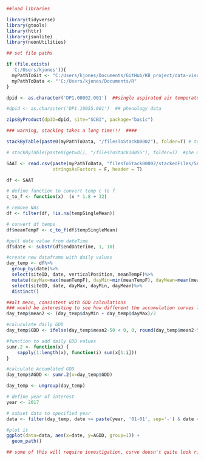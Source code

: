

```r

##load libraries

library(tidyverse)
library(gtools)
library(httr)
library(jsonlite)
library(neonUtilities)

## set file paths

if (file.exists(
  'C:/Users/kjones')){
  myPathToGit <- "C:/Users/kjones/Documents/GitHub/KB_project/data-visualization"
  myPathToData <- "'C:/Users/kjones/Documents/R"
}


```



```r

dpid <- as.character('DP1.00002.001')  ##single aspirated air temperature

#dpid <- as.character('DP1.10055.001')  ## phenology data

zipsByProduct(dpID=dpid, site="SCBI", package="basic")

### warning, stacking takes a long time!!!  ####

stackByTable(paste0(myPathToData, "/filesToStack00002"), folder=T) # temp data

# stackByTable(paste0(getwd(), "/filesToStack10055"), folder=T)  #phe data

```


```r

SAAT <- read.csv(paste(myPathToData, "filesToStack00002/stackedFiles/SAAT_30min.csv", sep="/"), 
                 stringsAsFactors = F, header = T)

df <- SAAT


```


```r

# define function to convert temp c to f 
c_to_f <- function(x)  (x * 1.8 + 32)

# remove NAs
df <- filter(df, !is.na(tempSingleMean))

# convert df temps
df$meanTempF <- c_to_f(df$tempSingleMean)

#pull date value from dateTime
df$date <- substr(df$endDateTime, 1, 10)

#create new dataframe with daily values
day_temp <- df%>%
  group_by(date)%>%
  select(siteID, date, verticalPosition, meanTempF)%>%
  mutate(dayMax=max(meanTempF), dayMin=min(meanTempF), dayMean=mean(meanTempF))%>%
  select(siteID, date, dayMax, dayMin, dayMean)%>%
  distinct()

##alt mean, consistent with GDD calculations 
### would be interesting to see how different the accumulation curves looks for true mean vs. simplified mean
day_temp$mean2 <- (day_temp$dayMin + day_temp$dayMax)/2

#caluculate daily GDD
day_temp$GDD <- ifelse(day_temp$mean2-50 < 0, 0, round(day_temp$mean2-50, 0))

#function to add daily GDD values
sumr.2 <- function(x) {
	sapply(1:length(x), function(i) sum(x[1:i]))
}

#calculate Accumlated GDD
day_temp$AGDD <- sumr.2(x=day_temp$GDD)

day_temp <- ungroup(day_temp)

```


```r

# define year of interest
year <- 2017

# subset data to specified year
data <- filter(day_temp, date >= paste(year, '01-01', sep='-') & date <= paste(year, '12-31', sep='-'))

#plot it
ggplot(data=data, aes(x=date, y=AGDD, group=1)) +
  geom_path()

## some of this will require investigation, curve doesn't quite look right


```
